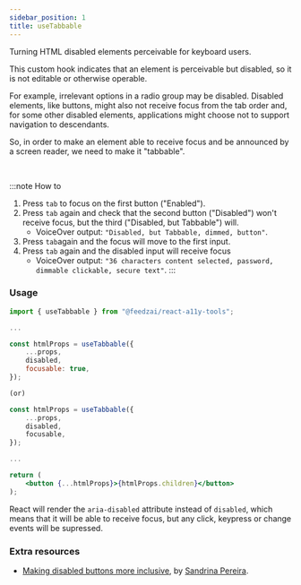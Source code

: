 ```yaml
---
sidebar_position: 1
title: useTabbable
---
```



<Subtitle>Turning HTML disabled elements perceivable for keyboard users.</Subtitle>

This custom hook indicates that an element is perceivable but disabled, so it is not editable or otherwise operable.

For example, irrelevant options in a radio group may be disabled. Disabled elements, like buttons, might also not receive focus from the tab order and, for some other disabled elements, applications might choose not to support navigation to descendants.

So, in order to make an element able to receive focus and be announced by a screen reader, we need to make it "tabbable".

<BrowserWindow>
	<DemoUseTabbable />
</BrowserWindow>
<br />

:::note How to

1. Press `tab` to focus on the first button ("Enabled").
2. Press `tab` again and check that the second button ("Disabled") won't receive focus, but the third ("Disabled, but Tabbable") will.
	- VoiceOver output: `"Disabled, but Tabbable, dimmed, button"`.
3. Press `tab`again and the focus will move to the first input.
4. Press `tab` again and the disabled input will receive focus
	- VoiceOver output: `"36 characters content selected, password, dimmable clickable, secure text"`.
:::

### Usage

```jsx
import { useTabbable } from "@feedzai/react-a11y-tools";

...

const htmlProps = useTabbable({
	...props,
	disabled,
	focusable: true,
});

(or)

const htmlProps = useTabbable({
	...props,
	disabled,
	focusable,
});

...

return (
	<button {...htmlProps}>{htmlProps.children}</button>
);
```

React will render the `aria-disabled` attribute instead of `disabled`, which means that it will be able to receive focus, but any click, keypress or change events will be supressed.

### Extra resources

- [Making disabled buttons more inclusive](https://css-tricks.com/making-disabled-buttons-more-inclusive/), by [Sandrina Pereira](https://www.sandrina-p.net/).
